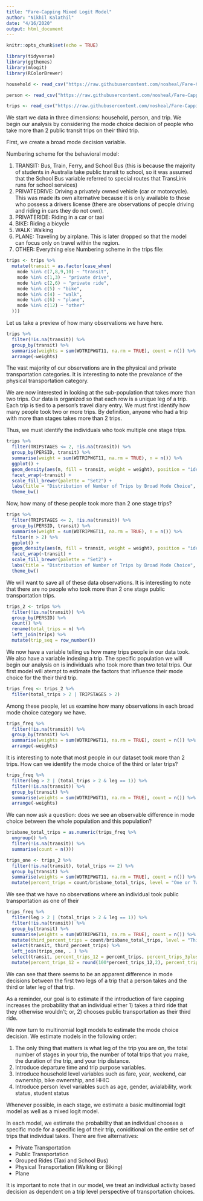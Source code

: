 ```yaml
---
title: "Fare-Capping Mixed Logit Model"
author: "Nikhil Kalathil"
date: "4/16/2020"
output: html_document
---
```


```r
knitr::opts_chunk$set(echo = TRUE)
```

```r
library(tidyverse)
library(ggthemes)
library(mlogit)
library(RColorBrewer)
```


```r
household <- read_csv("https://raw.githubusercontent.com/nosheal/Fare-Capping-Mixed-Logit/master/brisbane_household.csv")
```

```r
person <- read_csv("https://raw.githubusercontent.com/nosheal/Fare-Capping-Mixed-Logit/master/brisbane_person.csv")
```

```r
trips <- read_csv("https://raw.githubusercontent.com/nosheal/Fare-Capping-Mixed-Logit/master/brisbane_trips_clean.csv")
```

We start we data in three dimensions: household, person, and trip. We begin our analysis by considering the mode choice decision of people who take more than 2 public transit trips on their third trip. 

First, we create a broad mode decision variable. 

Numbering scheme for the behavioral model:

1. TRANSIT: Bus, Train, Ferry, and School Bus (this is because the majority of students in Australia take public transit to school, so it was assumed that the School Bus variable referred to special routes that TransLink runs for school services)
2. PRIVATEDRIVE: Driving a privately owned vehicle (car or motorcycle). This was made its own alternative because it is only available to those who possess a drivers license (there are observations of people driving and riding in cars they do not own).
3. PRIVATERIDE: Riding in a car or taxi
4. BIKE: Riding a bicycle
5. WALK: Walking
6. PLANE: Traveling by airplane. This is later dropped so that the model can focus only on travel within the region.
7. OTHER: Everything else
Numbering scheme in the trips file:

```r
trips <- trips %>% 
  mutate(transit = as.factor(case_when(
    mode %in% c(7,8,9,10) ~ "transit", 
    mode %in% c(1,3) ~ "private drive",
    mode %in% c(2,6) ~ "private ride",
    mode %in% c(5) ~ "bike",
    mode %in% c(4) ~ "walk",
    mode %in% c(6) ~ "plane", 
    mode %in% c(12) ~ "other"
  )))
```

Let us take a preview of how many observations we have here. 


```r
trips %>% 
  filter(!is.na(transit)) %>% 
  group_by(transit) %>% 
  summarise(weights = sum(WDTRIPWGT11, na.rm = TRUE), count = n()) %>% 
  arrange(-weights)
```

The vast majority of our observations are in the physical and private transportation categories. It is interesting to note the prevalance of the physical transportation category.

We are now interested in looking at the sub-population that takes more than two trips. Our data is organized so that each row is a unique leg of a trip. Each trip is tied to a person's travel diary entry. We must first identify how many people took two or more trips. By definition, anyone who had a trip with more than  stages takes more than 2 trips. 

Thus, we must identify the individuals who took multiple one stage trips.  

```r
trips %>% 
  filter(TRIPSTAGES <= 2, !is.na(transit)) %>% 
  group_by(PERSID, transit) %>% 
  summarise(weight = sum(WDTRIPWGT11, na.rm = TRUE), n = n()) %>% 
  ggplot() + 
  geom_density(aes(n, fill = transit, weight = weight), position = "identity") + 
  facet_wrap(~transit) +
  scale_fill_brewer(palette = "Set2") + 
  labs(title = "Distribution of Number of Trips by Broad Mode Choice", fill = "Broad Mode Choice", x = "Trips") + 
  theme_bw()
```

Now, how many of these people took more than 2 one stage trips? 

```r
trips %>% 
  filter(TRIPSTAGES <= 2, !is.na(transit)) %>% 
  group_by(PERSID, transit) %>% 
  summarise(weight = sum(WDTRIPWGT11, na.rm = TRUE), n = n()) %>% 
  filter(n > 2) %>% 
  ggplot() + 
  geom_density(aes(n, fill = transit, weight = weight), position = "identity") + 
  facet_wrap(~transit) +
  scale_fill_brewer(palette = "Set2") + 
  labs(title = "Distribution of Number of Trips by Broad Mode Choice", fill = "Broad Mode Choice", x = "Trips") + 
  theme_bw()
```

We will want to save all of these data observations. It is interesting to note that there are no people who took more than 2 one stage public transportation trips. 

```r
trips_2 <- trips %>% 
  filter(!is.na(transit)) %>% 
  group_by(PERSID) %>% 
  count() %>% 
  rename(total_trips = n) %>% 
  left_join(trips) %>% 
  mutate(trip_seq = row_number())
```

We now have a variable telling us how many trips people in our data took. We also have a variable indexing a trip. The specific population we will begin our analysis on is individuals who took more than two total trips. Our first model will atempt to estimate the factors that influence their mode choice for the their third trip. 

```r
trips_freq <- trips_2 %>% 
  filter(total_trips > 2 | TRIPSTAGES > 2)
```

Among these people, let us examine how many observations in each broad mode choice category we have. 

```r
trips_freq %>% 
  filter(!is.na(transit)) %>% 
  group_by(transit) %>% 
  summarise(weights = sum(WDTRIPWGT11, na.rm = TRUE), count = n()) %>% 
  arrange(-weights)
```

It is interesting to note that most people in our dataset took more than 2 trips. How can we identify the mode choice of the third or later trips? 

```r
trips_freq %>% 
  filter(leg > 2 | (total_trips > 2 & leg == 1)) %>% 
  filter(!is.na(transit)) %>% 
  group_by(transit) %>%
  summarise(weights = sum(WDTRIPWGT11, na.rm = TRUE), count = n()) %>% 
  arrange(-weights)
```

We can now ask a question: does we see an observable difference in mode choice between the whole population and this population? 

```r
brisbane_total_trips = as.numeric(trips_freq %>% 
  ungroup() %>% 
  filter(!is.na(transit)) %>% 
  summarise(count = n()))
```


```r
trips_one <- trips_2 %>% 
  filter(!is.na(transit), total_trips <= 2) %>% 
  group_by(transit) %>% 
  summarise(weights = sum(WDTRIPWGT11, na.rm = TRUE), count = n()) %>% 
  mutate(percent_trips = count/brisbane_total_trips, level = "One or Two Trips")
```

We see that we have no observations where an individual took public transportation as one of their 

```r
trips_freq %>% 
  filter(leg > 2 | (total_trips > 2 & leg == 1)) %>% 
  filter(!is.na(transit)) %>% 
  group_by(transit) %>%
  summarise(weights = sum(WDTRIPWGT11, na.rm = TRUE), count = n()) %>% 
  mutate(third_percent_trips = count/brisbane_total_trips, level = "Third or Later") %>% 
  select(transit, third_percent_trips) %>% 
  left_join(trips_one, . ) %>% 
  select(transit, percent_trips_12 = percent_trips, percent_trips_3plus = third_percent_trips) %>% 
  mutate(percent_trips_12 = round(100*percent_trips_12,2), percent_trips_3plus = round(100*percent_trips_3plus,2))
```

We can see that there seems to be an apparent difference in mode decisions between the first two legs of a trip that a person takes and the third or later leg of that trip. 

As a reminder, our goal is to estimate if the introduction of fare capping increases the probability that an individual either 1) takes a third ride that they otherwise wouldn't; or, 2) chooses public transportation as their third ride. 

We now turn to multinomial logit models to estimate the mode choice decision. We estimate models in the following order: 

1. The only thing that matters is what leg of the trip you are on, the total number of stages in your trip, the number of total trips that you make, the duration of the trip, and your trip distance. 
2. Introduce departure time and trip purpose variables. 
3. Introduce household level variables such as fare, year, weekend, car ownership, bike ownership, and HHIC 
3. Introduce person level variables such as age, gender, avialability, work status, student status

Whenever possible, in each stage, we estimate a basic multinomial logit model as well as a mixed logit model. 

In each model, we estimate the probability that an individual chooses a specific mode for a specific leg of their trip, coniditional on the entire set of trips that individual takes. There are five alternatives: 

* Private Transportation
* Public Transportation
* Grouped Rides (Taxi and School Bus)
* Physical Transportation (Walking or Biking)
* Plane 

It is important to note that in our model, we treat an individual activity based decision as dependent on a trip level perspective of transportation choices. 
